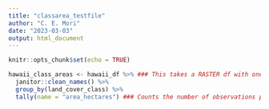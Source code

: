 ```yaml
---
title: "classarea_testfile"
author: "C. E. Mori"
date: "2023-03-03"
output: html_document
---
```


```r
knitr::opts_chunk$set(echo = TRUE)
```

```r
hawaii_class_areas <- hawaii_df %>% ### This takes a RASTER df with one row per pixel. Each pixel has a land cover class.
  janitor::clean_names() %>% 
  group_by(land_cover_class) %>% 
  tally(name = "area_hectares") ### Counts the number of observations per group (defined as land cover class in previous row).
```
